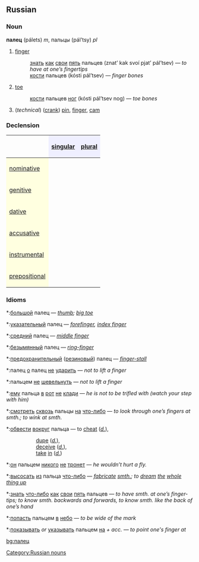 ==Russian==
[[Category:Russian nouns]]
===Noun===
'''палец''' (pálets) ''m'', пальцы (pál’tsy) ''pl''

# [[finger]]
#:[[знать]] [[как]] [[свой|свои]] [[пять]] пальцев (znat’ kak svoí pjat’ pál’tsev) — ''to have at one’s fingertips''
#:[[кость|кости]] пальцев (kósti pál’tsev) — ''finger bones''
# [[toe]]
#:[[кость|кости]] пальцев [[нога|ног]] (kósti pál’tsev nog) — ''toe bones''
#(''technical'') ([[crank]]) [[pin]], [[finger]], [[cam]]

===Declension===
{| border="1" cellpadding="4" cellspacing="0"
!
! style="background-color: #EFEFFF" align="center"|[[singular]]
! style="background-color: #EFEFFF" align="center"|[[plural]]
|-
! style="background-color: #FFFFE0" align="left"|[[nominative case|nominative]]
| align="center"|{{Unicode|па́лец}}
| align="center"|{{Unicode|па́льцы}}
|-
! style="background-color: #FFFFE0" align="left"|[[genitive case|genitive]]
| align="center"|{{Unicode|па́льца}}
| align="center"|{{Unicode|па́льцев}}
|-
! style="background-color: #FFFFE0" align="left"|[[dative case|dative]]
| align="center"|{{Unicode|па́льцу}}
| align="center"|{{Unicode|па́льцам}}
|-
! style="background-color: #FFFFE0" align="left"|[[accusative case|accusative]]
| align="center"|{{Unicode|па́лец}}
| align="center"|{{Unicode|па́льцы}}
|-
! style="background-color: #FFFFE0" align="left"|[[instrumental case|instrumental]]
| align="center"|{{Unicode|па́льцем}}
| align="center"|{{Unicode|па́льцами}}
|-
! style="background-color: #FFFFE0" align="left"|[[prepositional case|prepositional]]
| align="center"|{{Unicode|о па́льце}}
| align="center"|{{Unicode|о па́льцах}}
|}

===Idioms===
*:[[большой]] палец — ''[[thumb]]; [[big toe]]'' 
*:[[указательный]] палец — ''[[forefinger]], [[index finger]]'' 
*:[[средний]] палец — ''[[middle finger]]'' 
*:[[безымянный]] палец — ''[[ring-finger]]''
*:[[предохранительный]] ([[резиновый]]) палец — ''[[finger-stall]]''

*:палец [[о#Russian|о]] палец [[не#Russian|не]] [[ударить]] — ''not to lift a finger''

*:пальцем [[не#Russian|не]] [[шевелить|шевельнуть]] — ''not to lift a finger''

*:[[он|ему]] пальца [[в#Russian|в]] [[рот]] [[не#Russian|не]] [[класть|клади]] — ''he is not to be trifled with (watch your step with him)''

*:[[смотреть]] [[сквозь]] пальцы [[на]] [[что-либо]] — ''to look through one’s fingers at smth.; to wink at smth.''

*:[[обвести]] [[вокруг]] пальца — to [[cheat]] (''[[d.]]''), 
::[[dupe]] (''[[d.]]''), 
::[[deceive]] (''[[d.]]''), 
::[[take]] [[in]] (''[[d.]]'') 

*:[[он]] пальцем [[никто|никого]] [[не#Russian|не]] [[трогать|тронет]] — ''he wouldn’t hurt a fly.''

*:[[высосать]] [[из]] пальца [[что-либо]] — ''[[fabricate]] [[smth.]]; to [[dream]] [[the]] [[whole]] [[thing up]]''

*:[[знать]] [[что-либо]] [[как]] [[свой|свои]] [[пять]] пальцев — ''to have smth. at one’s finger-tips; to know smth. backwards and forwards, to know smth. like the back of one’s hand''

*:[[попасть]] пальцем [[в#Russian|в]] [[небо]] — ''to be wide of the mark''

*:[[показывать]] ''or'' [[указывать]] пальцем [[на]] ''+ acc.'' — ''to point one's finger at''

[[bg:палец]]